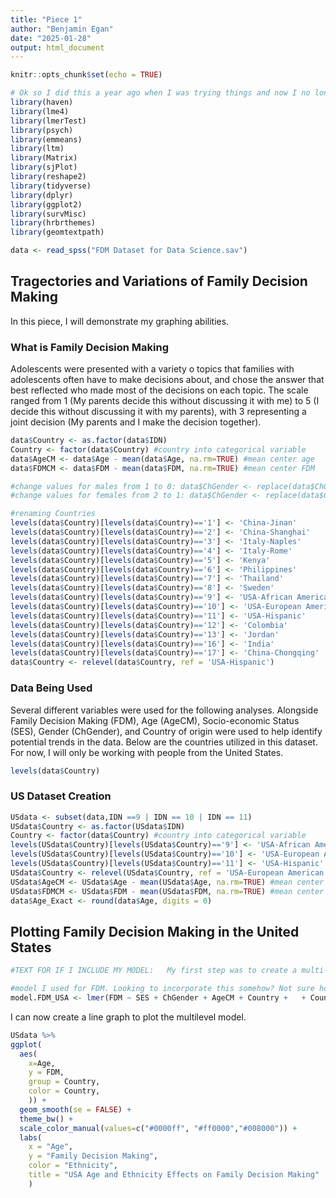 ```yaml
---
title: "Piece 1"
author: "Benjamin Egan"
date: "2025-01-28"
output: html_document
---
```


```r
knitr::opts_chunk$set(echo = TRUE)

# Ok so I did this a year ago when I was trying things and now I no longer remember which packages I need. So I left them all in. I hate it too...
library(haven)
library(lme4)
library(lmerTest)
library(psych)
library(emmeans)
library(ltm)
library(Matrix)
library(sjPlot)
library(reshape2)
library(tidyverse)
library(dplyr)
library(ggplot2)
library(survMisc)
library(hrbrthemes)
library(geomtextpath)

data <- read_spss("FDM Dataset for Data Science.sav")

```



## Tragectories and Variations of Family Decision Making

In this piece, I will demonstrate my graphing abilities.

### What is Family Decision Making

Adolescents were presented with a variety o topics that families with adolescents often have to make decisions about, and chose the answer that best reflected who made most of the decisions on each topic. The scale ranged from 1 (My parents decide this without discussing it with me) to 5 (I decide this without discussing it with my parents), with 3 representing a joint decision (My parents and I make the decision together).


```r

data$Country <- as.factor(data$IDN)
Country <- factor(data$Country) #country into categorical variable
data$AgeCM <- data$Age - mean(data$Age, na.rm=TRUE) #mean center age
data$FDMCM <- data$FDM - mean(data$FDM, na.rm=TRUE) #mean center FDM

#change values for males from 1 to 0: data$ChGender <- replace(data$ChGender, data$ChGender < 2, 0) 
#change values for females from 2 to 1: data$ChGender <- replace(data$ChGender, data$ChGender > 0, 1) 

```

```r

#renaming Countries
levels(data$Country)[levels(data$Country)=='1'] <- 'China-Jinan'
levels(data$Country)[levels(data$Country)=='2'] <- 'China-Shanghai'
levels(data$Country)[levels(data$Country)=='3'] <- 'Italy-Naples'
levels(data$Country)[levels(data$Country)=='4'] <- 'Italy-Rome'
levels(data$Country)[levels(data$Country)=='5'] <- 'Kenya'
levels(data$Country)[levels(data$Country)=='6'] <- 'Philippines'
levels(data$Country)[levels(data$Country)=='7'] <- 'Thailand'
levels(data$Country)[levels(data$Country)=='8'] <- 'Sweden'
levels(data$Country)[levels(data$Country)=='9'] <- 'USA-African American'
levels(data$Country)[levels(data$Country)=='10'] <- 'USA-European American'
levels(data$Country)[levels(data$Country)=='11'] <- 'USA-Hispanic'
levels(data$Country)[levels(data$Country)=='12'] <- 'Colombia'
levels(data$Country)[levels(data$Country)=='13'] <- 'Jordan'
levels(data$Country)[levels(data$Country)=='16'] <- 'India'
levels(data$Country)[levels(data$Country)=='17'] <- 'China-Chongqing'
data$Country <- relevel(data$Country, ref = 'USA-Hispanic')

```
### Data Being Used 

Several different variables were used for the following analyses. Alongside Family Decision Making (FDM), Age (AgeCM), Socio-economic Status (SES), Gender (ChGender), and Country of origin were used to help identify potential trends in the data. Below are the countries utilized in this dataset. For now, I will only be working with people from the United States. 

```r
levels(data$Country)

```
### US Dataset Creation


```r

USdata <- subset(data,IDN ==9 | IDN == 10 | IDN == 11)
USdata$Country <- as.factor(USdata$IDN)
Country <- factor(data$Country) #country into categorical variable
levels(USdata$Country)[levels(USdata$Country)=='9'] <- 'USA-African American'
levels(USdata$Country)[levels(USdata$Country)=='10'] <- 'USA-European American'
levels(USdata$Country)[levels(USdata$Country)=='11'] <- 'USA-Hispanic'
USdata$Country <- relevel(USdata$Country, ref = 'USA-European American')
USdata$AgeCM <- USdata$Age - mean(USdata$Age, na.rm=TRUE) #mean center age
USdata$FDMCM <- USdata$FDM - mean(USdata$FDM, na.rm=TRUE) #mean center age
data$Age_Exact <- round(data$Age, digits = 0)

```

## Plotting Family Decision Making in the United States


```r
#TEXT FOR IF I INCLUDE MY MODEL:   My first step was to create a multi-level model. The model below uses Family Decision Making as the outcome. The inputs were gender, country, and an interaction between age and country.

#model I used for FDM. Looking to incorporate this somehow? Not sure how.
model.FDM_USA <- lmer(FDM ~ SES + ChGender + AgeCM + Country +   + Country*AgeCM + (1|ID), data = USdata)
```




I can now create a line graph to plot the multilevel model.

```r




USdata %>%
ggplot(
  aes(
    x=Age,
    y = FDM,
    group = Country, 
    color = Country,
    )) + 
  geom_smooth(se = FALSE) +
  theme_bw() +
  scale_color_manual(values=c("#0000ff", "#ff0000","#008000")) +
  labs(
    x = "Age", 
    y = "Family Decision Making", 
    color = "Ethnicity",
    title = "USA Age and Ethnicity Effects on Family Decision Making"
    )

```
